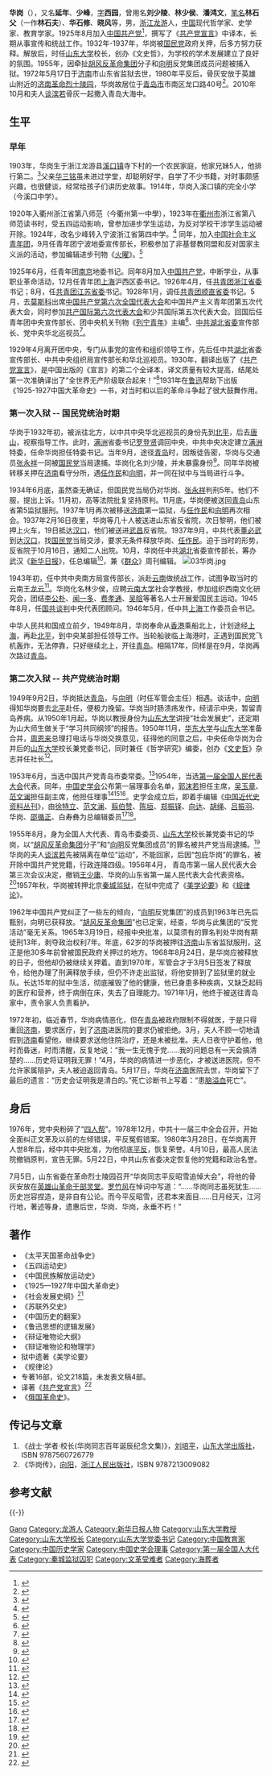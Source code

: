 {{Infobox person
| honorific_prefix          = 
| name                      = 华岗
| honorific_suffix          = 
| image                     = 华岗1954在青岛.jpg
| image_size                = 200px
| alt                       = 
| caption                   = 华岗1954在青岛
| native_name               = 
| native_name_lang          = 
| birth_name                = 
| birth_date                = {{Birth date|1903|06|09}}
| birth_place               = [[中国|中国]][[浙江省|浙江省]][[衢州市|衢州市]][[龙游县|龙游县]]
| disappeared_date          = 
| disappeared_place         = 
| disappeared_status        = 
| death_date                = {{Death date and age|1972|05|17|1903|06|09}}
| death_place               = [[济南|济南]]市[[山东省监狱|山东省监狱]]
| death_cause               = 
| body_discovered           = 
| resting_place             = [[济南革命烈士陵园|济南革命烈士陵园]]
| resting_place_coordinates = 
| monuments                 = 
| residence                 = 
| nationality               = {{PRC}}
| ancestor                  = [[中国|中国]][[浙江省|浙江省]]
| other_names = 延年、少峰，刘少陵、林少侯、潘鸿文，笔名林石父(一作林石夫) 、华石修、晓风等
| ethnicity                 = [[汉族|汉族]]
| citizenship               = 
| education                 = [[高中|高中]]
| alma_mater                = 
| occupation                = 
| years_active              = 
| employer                  = 
| organization              = [[山东大学|山东大学]]
| agent                     = 
| known_for                 = 
| notable_works             = 
| style                     = 
| influences                = 
| influenced                = 
| home_town                 = 
| salary                    = 
| net_worth                 = 
| height                    = 
| weight                    = 
| television                = 
| title = [[校长|校长]]
| term = 1951年2月–1955年8月
| predecessor = [[赵太侔|赵太侔]]
| successor = [[晁哲甫|晁哲甫]]
| party = {{中国共产党}}
| movement                  = 
| opponents                 = 
| boards                    = 
| religion                  = 
| denomination              = 
| criminal_charge           = 
| criminal_penalty          = 
| criminal_status           = 
| spouse                    = [[葛琴|葛琴]]、[[谈滨若|谈滨若]]
| partner                   = 
| children                  = [[华贻芳|华贻芳]]（子）、[[华丹坡|华丹坡]]（女）、[[华滇珂|华滇珂]]（女）、[[华景杭|华景杭]]（女）、[[华山青|华山青]]（子）
| parents                   = 华三铭
| relatives                 = 
| callsign                  = 
| awards                    = 
| signature                 = 
| signature_alt             = 
| signature_size            = 
| module                    = 
| module2                   = 
| module3                   = 
| module4                   = 
| module5                   = 
| module6                   = 
| website                   = 
| footnotes                 = 
| box_width                 = 
}}

'''华岗'''（{{bd|1903年|6月9日|1972年|5月17日||catIdx=H华}}），又名'''延年'''、'''少峰'''，[[表字|字]]'''西园'''，曾用名'''刘少陵'''、'''林少侯'''、'''潘鸿文'''，[[笔名|笔名]]'''林石父'''（一作'''林石夫'''）、'''华石修'''、'''晓风'''等，男，[[浙江省|浙江]][[龙游县|龙游]]人，[[中国|中国]]现代哲学家、史学家、教育学家。1925年8月加入[[中国共产党|中国共产党]]<ref>{{Cite web|url=http://qdsq.qingdao.gov.cn/n15752132/n20546576/n20716061/n20716101/20716115.html|title=忆革命志士华岗|author=王启新|date=2011年10月11日|publisher=中国青岛史志办|language=zh-cn|accessdate=2014年5月5日|deadurl=yes|archiveurl=https://web.archive.org/web/20140505105905/http://qdsq.qingdao.gov.cn/n15752132/n20546576/n20716061/n20716101/20716115.html|archivedate=2014年5月5日}}</ref>，撰写了《[[共产党宣言|共产党宣言]]》中译本，长期从事宣传和统战工作。1932年-1937年，华岗被[[国民党|国民党]]政府关押，后多方努力获释。解放后，时任[[山东大学|山东大学]]校长，创办《文史哲》，为学校的学术发展建立了良好的氛围。1955年，因牵扯[[胡风反革命集团|胡风反革命集团]]分子和[[向明|向明]]反党集团成员问题被捕入狱。1972年5月17日于[[济南|济南]]市山东省监狱去世，1980年平反后，骨灰安放于英雄山附近的[[济南革命烈士陵园|济南革命烈士陵园]]，华岗故居位于[[青岛市|青岛市]]市南区龙口路40号<ref>{{cite web |url=http://cms.qingdao.gov.cn/n14736/n14743/c5301881/content.html |title=华岗 |deadurl=yes |archiveurl=https://web.archive.org/web/20140505110016/http://cms.qingdao.gov.cn/n14736/n14743/c5301881/content.html |archivedate=2014-05-05 |accessdate=2014-05-05 }}</ref>。2010年10月和夫人[[谈滨若|谈滨若]]骨灰一起撒入青岛大海中。

== 生平 ==
=== 早年 ===
1903年，华岗生于浙江龙游县[[溪口镇_(龙游县)|溪口镇]]寺下村的一个农民家庭，他家兄妹5人，他排行第二。<ref>{{cite web |url=http://www.xzbu.com/5/view-3875550.htm |title=那一片忧郁的天空和大地 |deadurl=yes |archiveurl=https://web.archive.org/web/20140505105342/http://www.xzbu.com/5/view-3875550.htm |archivedate=2014-05-05 |accessdate=2014-05-05 }}</ref>父亲[[华三铭|华三铭]]虽未进过学堂，却聪明好学，自学了不少书籍，对时事颇感兴趣，也很健谈，经常给孩子们讲历史故事。1914年，华岗入溪口镇的完全小学（今溪口中学）。

1920年入衢州浙江省第八师范（今衢州第一中學），1923年在[[衢州市|衢州市]]浙江省第八师范读书时，受五四运动影响，曾参加进步学生运动，为反对学校干涉学生运动被开除。1924年，改名少峰转入宁波浙江省第四中学。<ref>{{cite web |url=http://www.culture.sdu.edu.cn/getNewsDetail2.site?newsId=97bbb0de-d036-4b95-9c43-356fca4b9bfd |title=华岗校长与《共产党宣言》 |access-date=2018-02-14 |archive-url=https://web.archive.org/web/20180215023320/http://www.culture.sdu.edu.cn/getNewsDetail2.site?newsId=97bbb0de-d036-4b95-9c43-356fca4b9bfd |archive-date=2018-02-15 |dead-url=yes }}</ref> 同年，加入[[中国社会主义青年团|中国社会主义青年团]]，9月任青年团宁波地委宣传部长，积极参加了非基督教同盟和反对国家主义派的活动，参加编辑进步刊物《[[火曜|火曜]]》。<ref>{{cite web |url=http://www.archives.sdu.edu.cn/mingrendangan/huagang/wenji5.htm |title=山东大学档案馆 华岗同志百年诞辰纪念文集 |deadurl=yes |archiveurl=https://web.archive.org/web/20090923015828/http://www.archives.sdu.edu.cn/mingrendangan/huagang/wenji5.htm |archivedate=2009-09-23 |accessdate=2009-09-16 }}</ref>

1925年6月，任青年团[[南京|南京]]地委书记。同年8月加入[[中国共产党|中国共产党]]，中断学业，从事职业革命活动，12月任青年团[[上海|上海]]沪西区委书记。1926年4月，任[[共青团浙江省委|共青团浙江省委]]书记；8月，任[[共青团江苏省委|共青团江苏省委]]书记。1928年1月，调任[[共青团顺直省委|共青团顺直省委]]书记。5月，去[[莫斯科|莫斯科]]出席[[中国共产党第六次全国代表大会|中国共产党第六次全国代表大会]]和中国共产主义青年团第五次代表大会，同时参加[[共产国际第六次代表大会|共产国际第六次代表大会]]和少共国际第五次代表大会。回国后任青年团中央宣传部长、团中央机关刊物《[[列宁青年|列宁青年]]》主编<ref>{{cite book|author1=徐畅|title=战士品行 学者风范——山东大学校长华岗|isbn=7532862704}}</ref>、[[中共湖北省委|中共湖北省委]]宣传部长、党中央华北巡视员<ref>{{cite web |url=http://www.qzcnt.com/art/2003/12/15/art_459_393861.html |title=衢州十大历史名人：华岗 }}{{Dead link|date=2018年7月 |bot=InternetArchiveBot |fix-attempted=no }}</ref>。

1929年4月离开团中央，专门从事党的宣传和组织领导工作，先后任中共[[湖北|湖北]]省委宣传部长、中共中央组织局宣传部长和华北巡视员。1930年，翻译出版了《[[共产党宣言|共产党宣言]]》，是中国出版的《宣言》的第二个全译本，译文质量有较大提高，结尾处第一次准确译出了“全世界无产阶级联合起来！”<ref>{{cite web |url=http://theory.people.com.cn/GB/40538/8182115.html |title=《共产党宣言》有23种中译本 |access-date=2018-05-25 |archive-url=https://web.archive.org/web/20180526041322/http://theory.people.com.cn/GB/40538/8182115.html |archive-date=2018-05-26 |dead-url=yes }}</ref>1931年在[[鲁迅|鲁迅]]帮助下出版《1925-1927中国大革命史》一书，对当时和以后的革命斗争起了很大鼓舞作用。

=== 第一次入狱 -- 国民党统治时期 ===
华岗于1932年初，被派往北方，以中共中央华北巡视员的身份先到[[北平|北平]]，后去[[唐山|唐山]]，视察指导工作。此时，[[满洲|满洲]]省委书记[[罗登贤|罗登贤]]调回中央，中共中央决定建立[[满洲|满洲]]特委，任命华岗担任特委书记。当年9月，途径[[青岛|青岛]]时，因叛徒告密，华岗与交通员[[张永祥|张永祥]]一同被[[国民党|国民党]]当局逮捕。华岗化名刘少陵，并未暴露身份<ref>{{cite web |url=http://lydag.com/index.do?method=show&xxid=26 |title=龙游县档案馆 关于华岗的描述 }}{{dead link|date=2017年11月 |bot=InternetArchiveBot |fix-attempted=yes }}</ref>。同年华岗被转移关押在[[济南|济南]]看守分所，遇[[任作民|任作民]]和[[向明|向明]]，并一同在狱中与当局进行斗争。

1934年6月底，虽然查无确证，但国民党当局仍对华岗、[[张永祥|张永祥]]判刑5年。他们不服，提出上诉。11月初，高等法院批复坚持原判。11月底，华岗便被送回[[青岛|青岛]]山东省第5监狱服刑。1937年1月再次被移送[[济南|济南]]第一监狱，与[[任作民|任作民]]和[[向明|向明]]再次相会。1937年2月16日夜里，华岗等几十人被送进山东省反省院，次日黎明，他们被押上火车，19日抵达[[汉口|汉口]]，他们被送进[[武昌|武昌]]反省院。1937年9月，中共代表[[董必武|董必武]]到达[[汉口|汉口]]，找[[国民党|国民党]]当局交涉，要求无条件释放华岗、[[任作民|任作民]]。迫于当时的形势，反省院于10月16日，通知二人出院。10月，华岗任中共[[湖北|湖北]]省委宣传部长，筹办武汉《[[新华日报|新华日报]]》，任总编辑<ref>{{cite web |url=http://d.wanfangdata.com.cn/Periodical_fjdsyk200911015.aspx |title=万方数据 关于华岗和新华日报的描述 |accessdate=2009-09-17 |archive-date=2009-09-24 |archive-url=https://web.archive.org/web/20090924000336/http://d.wanfangdata.com.cn/Periodical_fjdsyk200911015.aspx |dead-url=no }}</ref>，兼《[[群众|群众]]》周刊编辑。
[[File:03华岗.jpg|thumb]]

1943年初，任中共中央南方局宣传部长，派赴[[云南|云南]]做统战工作，试图争取当时的云南王[[龙云|龙云]]<ref>{{cite web |url=http://www.hongyan.info/gb/news/news_detail.asp?id=7297 |title=重庆红岩革命历史博物馆 南方局的统战密使华岗 |accessdate=2009-09-17 |archive-date=2013-05-22 |archive-url=https://web.archive.org/web/20130522181244/http://hongyan.info/gb/news/news_detail.asp?id=7297 |dead-url=no }}</ref>。华岗化名林少侯，应聘[[云南大学|云南大学]]社会学教授，参加组织西南文化研究会，团结[[李公朴|李公朴]]、[[闻一多|闻一多]]、[[费孝通|费孝通]]、[[吴晗|吴晗]]等著名人士开展爱国民主运动。1945年8月，任[[国共谈判|国共谈判]]中央代表团顾问。1946年5月，任中共[[上海|上海]]工作委员会书记。

中华人民共和国成立前夕，1949年8月，华岗奉命从[[香港|香港]]乘船北上，计划途经[[上海|上海]]，再赴[[北平|北平]]，到中央某部担任领导工作。当轮船驶临上海港时，正遇到国民党飞机轰炸，无法停靠，只好继续北上，开往[[青岛|青岛]]。相隔17年，同样是在9月，华岗再次路过[[青岛|青岛]]。

=== 第二次入狱 -- 共产党统治时期 ===
1949年9月2日，华岗抵达[[青岛|青岛]]，与[[向明|向明]]（时任军管会主任）相遇。谈话中，[[向明|向明]]得知华岗要去[[北平|北平]]赴任，便极力挽留。华岗当时肠溃疡发作，经请示中央，暂留青岛养病。从1950年1月起，华岗以教授身份为[[山东大学|山东大学]]讲授“社会发展史”，还定期为山大师生做关于“学习共同纲领”的报告。1950年11月，[[华东大学|华东大学]]与[[山东大学|山东大学]]准备合并，[[周恩来|周恩来]]总理打电话与华岗交换意见，征得他的同意之后，中央任命华岗为合并后的[[山东大学|山东大学]]校长兼党委书记，同时兼任《哲学研究》编委，创办《[[文史哲|文史哲]]》杂志并任社长<ref>{{cite web |url=http://www.acriticism.com/article.asp?Newsid=1133&type=1004 |title=《光明日报》 华岗：从职业革命家到大学校长 }}{{dead link|date=2017年11月 |bot=InternetArchiveBot |fix-attempted=yes }}</ref>。

1953年6月，当选中国共产党青岛市委常委。<ref>{{cite web |url=http://qdsq.qingdao.gov.cn/n15752132/n20546827/n20631800/n26129949/n26130018/26464671.html |title=中共青岛市委员会的由来 |deadurl=yes |archiveurl=https://web.archive.org/web/20140505112314/http://qdsq.qingdao.gov.cn/n15752132/n20546827/n20631800/n26129949/n26130018/26464671.html |archivedate=2014-05-05 |accessdate=2014-05-05 }}</ref>1954年，当选[[第一届全国人民代表大会|第一届全国人民代表大会]]代表。同年，[[中国史学会|中国史学会]]公布第一届理事会名单，[[郭沫若|郭沫若]]担任主席，[[吴玉章|吴玉章]]、[[范文澜|范文澜]]担任副主席，他担任理事<ref>{{Cite book|title=观点 历史2004|last=[[钱蓉|钱蓉]]主编|publisher=福州：[[福建人民出版社|福建人民出版社]]|year=2005.06|isbn=7-211-05020-9|pages=6}}</ref><ref>{{Cite book|title=邵循正先生百年诞辰纪念文集 续编|last=[[戴学稷|戴学稷]]，徐如编|year=2009.11|pages=301}}</ref><ref>{{Cite book|title=1955人民手册|last=[[张蓬舟|张蓬舟]]，[[张仪郑|张仪郑]]编辑|publisher=大公报社|year=1955.01|pages=417}}</ref>。史学会成立后，即着手编辑《[[中国近代史资料丛刊|中国近代史资料丛刊]]》，由[[徐特立|徐特立]]、[[范文澜|范文澜]]、[[翦伯赞|翦伯赞]]、[[陈垣|陈垣]]、[[郑振铎|郑振铎]]、[[向达|向达]]、[[胡绳|胡绳]]、[[呂振羽|吕振羽]]、华岗、[[邵循正|邵循正]]、白寿彝为总编辑委员<ref>{{Cite book|title=中国通史 第11卷 近代前编（1940-1919） 上|last=白寿彝总主编|publisher=上海：上海人民出版社|year=2004.07|isbn=7-208-04997-1|pages=68-69}}</ref><ref>{{Cite book|title=中国通史 19 第11卷 近代前编 1840-1919 上|last=白寿彝总主编；[[周远廉|周远廉]]，[[龚书铎|龚书铎]]主编|publisher=上海：[[上海人民出版社|上海人民出版社]]|year=2015.06|isbn=978-7-208-13000-5|pages=56-57}}</ref>。

1955年8月，身为全国人大代表、青岛市委委员、[[山东大学|山东大学]]校长兼党委书记的华岗，以“[[胡风反革命集团|胡风反革命集团]]分子”和“[[向明|向明]]反党集团成员”的罪名被共产党当局逮捕。<ref>{{cite web |url=http://qkzz.net/magazine/1005-4154/2005/02/132431.htm |title=《文史精华》2005年第02期《山东大学校长华岗这案内情》 |accessdate=2009-09-19 |archive-date=2009-09-24 |archive-url=https://web.archive.org/web/20090924034225/http://qkzz.net/magazine/1005-4154/2005/02/132431.htm |dead-url=no }}</ref>华岗的夫人[[谈滨若|谈滨若]]先被隔离在单位“运动”，不能回家，后因“包庇华岗”的罪名，被开除中国共产党党籍，行政连降四级。1956年4月， 青岛市第一届人民代表大会第三次会议决定，撤销[[王少庸|王少庸]]、华岗的山东省第一届人民代表大会代表资格。<ref>{{cite web |url=http://rdcwh.qingdao.gov.cn/n8146584/n8152501/n8153515/n8362653/8363055.html |title=青岛市第一届人民代表大会第三次会议记录 |deadurl=yes |archiveurl=https://web.archive.org/web/20140505105222/http://rdcwh.qingdao.gov.cn/n8146584/n8152501/n8153515/n8362653/8363055.html |archivedate=2014-05-05 |accessdate=2014-05-05 }}</ref>1957年秋，华岗被转押北京[[秦城监狱|秦城监狱]]，在狱中完成了《[[美学论要|美学论要]]》和《[[规律论|规律论]]》。

1962年中国共产党纠正了一些左的倾向，“[[向明|向明]]反党集团”的成员到1963年已先后甄别，向明已获释放。“[[胡风反革命集团|胡风反革命集团]]”也已定案，经查，华岗与此集团的“反党活动”毫无关系。1965年3月19日，经报中央批准，以莫须有的罪名判处华岗有期徒刑13年，剥夺政治权利7年。年底，62岁的华岗被押往[[济南|济南]]山东省监狱服刑，这正是他30多年前曾被国民政府关押过的地方。1968年8月24日，是华岗应被释放的日子，但他却仍被继续关押着。直到1970年，军管会才于3月5日签发了释放令，给他办理了刑满释放手续，但仍不许走出监狱，将他安排到了监狱里的就业队。长达15年的狱中生活，彻底摧毁了他的健康，他已身患多种疾病，又缺乏起码的医疗和营养，终于病倒在床，失去了自理能力。1971年1月，他终于被送往青岛家中，责令家人负责看护。

1972年初，临近春节，华岗病情恶化，但在[[青岛|青岛]]被政府限制不得就医，于是只得重回[[济南|济南]]，要求医疗，到了[[济南|济南]]进医院的要求仍被拒绝。3月，夫人不顾一切地请假到[[济南|济南]]看望他，继续要求送他住院治疗，还是未被批准。夫人日夜守护着他，他时而昏迷，时而清醒，反复地说：“我一生无愧于党……我的问题总有一天会搞清楚的……历史将证明我无罪！”4月，华岗的病情进一步恶化，才被送进医院，但不允许家属陪护，夫人被迫返回青岛。5月17日，华岗在[[济南|济南]]医院去世，华岗留下了最后的遗言：“历史会证明我是清白的。”死亡诊断书上写着：“患[[脑溢血|脑溢血]]死亡”。

== 身后 ==
1976年，党中央粉碎了“[[四人帮|四人帮]]”。1978年12月，中共十一届三中全会召开，开始全面纠正文革及以前的左倾错误，平反冤假错案。1980年3月28日，在华岗离开人世8年后，经中共中央批准，为他彻底[[平反|平反]]，恢复荣誉。4月10日，最高人民法院撤销原判，宣告无罪。5月22日，中共山东省委决定恢复他的党籍和政治名誉。

7月5日，山东省委在革命烈士陵园召开“华岗同志平反昭雪追悼大会”，将他的骨灰安放在[[英雄山革命干部灵堂|英雄山革命干部灵堂]]。[[罗竹风|罗竹风]]在悼词中写道：“……华岗同志虽死犹生……历史岂容捏造，是非自有公论。而今平反昭雪，还君本来面目……日月经天，江河行地，著述等身，遗惠后世，华岗、华岗，永垂不朽！”

== 著作 ==
*《太平天国革命战争史》
*《五四运动史》
*《中国民族解放运动史》
*《1925—1927年中国大革命史》
*《社会发展史纲》<ref>{{Cite web |url=https://mp.weixin.qq.com/s/PNtB4xDWHV5am2nIFSvUKw |title=我国第一台原子钟，由这位北大人主持研制 |access-date=2021-12-16 |archive-date=2021-12-16 |archive-url=https://web.archive.org/web/20211216021057/https://mp.weixin.qq.com/s/PNtB4xDWHV5am2nIFSvUKw |dead-url=no }}</ref>
*《苏联外交史》
*《中国历史的翻案》
*《鲁迅思想的逻辑发展》
*《辩证唯物论大纲》
*《辩证唯物论和物理学》
* 狱中遗著《美学论要》
*《规律论》
*专著16部，论文218篇，未发表文稿4部。
*译著《[[共产党宣言|共产党宣言]]》<ref>{{cite web |url=http://cpc.people.com.cn/GB/85037/8135709.html |title=较早把《共产党宣言》译成中文的五个中国人 |accessdate=2015-08-18 |archive-date=2016-03-04 |archive-url=https://web.archive.org/web/20160304055236/http://cpc.people.com.cn/GB/85037/8135709.html |dead-url=no }}</ref>
*《[[俄国革命史|俄国革命史]]》。

== 传记与文章 ==
#《战士·学者·校长(华岗同志百年诞辰纪念文集)》，[[刘培平|刘培平]]，[[山东大学出版社|山东大学出版社]]，ISBN 9787560726779
#《华岗传》，[[向阳|向阳]]，[[浙江人民出版社|浙江人民出版社]]，ISBN 9787213009082

== 参考文献 ==
{{reflist|2}}
{{-}}
{{start box}}
{{s-aca}}
{{s-before|[[赵太侔|赵太侔]]}}
{{s-title|[[山东大学|山东大學]]校長|1951年－1955年}}
{{s-after|[[晁哲甫|晁哲甫]]}}
{{end box}}

{{Navboxes
| title  = 华岗在[[中国史学会|中国史学会]]的职务
| list1  =
{{中国史学会第一届理事会}}
}}

{{Authority control}}
{{DEFAULTSORT:Hua}}
[[Category:华姓|Gang]]
[[Category:龙游人|Category:龙游人]]
[[Category:新华日报人物|Category:新华日报人物]]
[[Category:山东大学教授|Category:山东大学教授]]
[[Category:山东大学校长|Category:山东大学校长]]
[[Category:山东大学党委书记|Category:山东大学党委书记]]
[[Category:中国教育家|Category:中国教育家]]
[[Category:中国历史学家|Category:中国历史学家]]
[[Category:中国史学会理事|Category:中国史学会理事]]
[[Category:第一届全国人大代表|Category:第一届全国人大代表]]
[[Category:秦城监狱囚犯|Category:秦城监狱囚犯]]
[[Category:文革受难者|Category:文革受难者]]
[[Category:海葬者|Category:海葬者]]